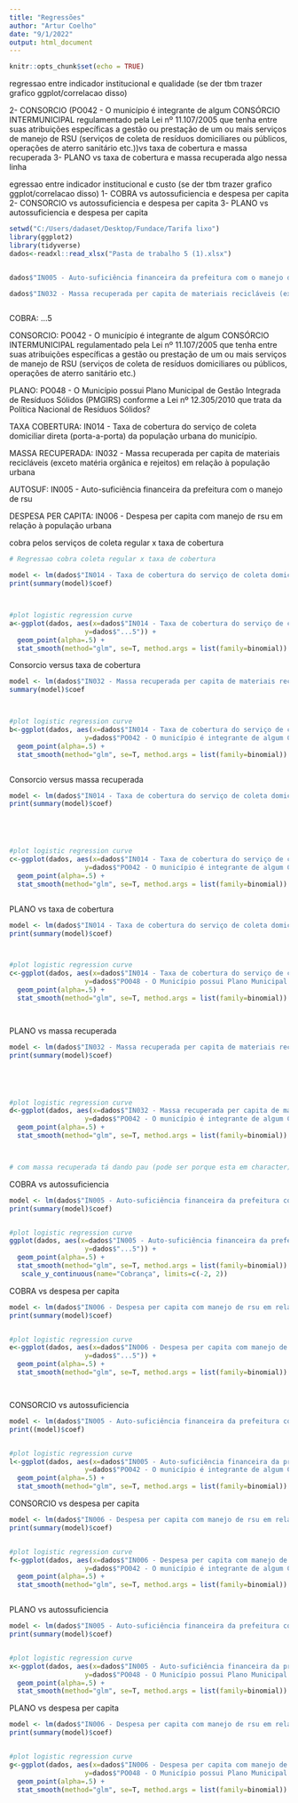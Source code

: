 ---
title: "Regressões"
author: "Artur Coelho"
date: "9/1/2022"
output: html_document
---

```{r setup, include=FALSE, warning=FALSE, message=FALSE}
knitr::opts_chunk$set(echo = TRUE)
```

regressao entre indicador institucional e qualidade (se der tbm trazer grafico ggplot/correlacao disso)

2- CONSORCIO (PO042 - O município é integrante de algum CONSÓRCIO INTERMUNICIPAL regulamentado pela Lei nº 11.107/2005 que tenha entre suas atribuições específicas a gestão ou prestação de um ou mais serviços de manejo de RSU (serviços de coleta de resíduos domiciliares ou públicos, operações de aterro sanitário etc.))vs taxa de cobertura e massa recuperada
3- PLANO vs taxa de cobertura e massa recuperada
algo nessa linha


egressao entre indicador institucional e custo (se der tbm trazer grafico ggplot/correlacao disso)
1- COBRA vs autossuficiencia e despesa per capita
2- CONSORCIO vs autossuficiencia e despesa per capita
3- PLANO vs autossuficiencia e despesa per capita



```{r}
setwd("C:/Users/dadaset/Desktop/Fundace/Tarifa lixo")
library(ggplot2)
library(tidyverse)
dados<-readxl::read_xlsx("Pasta de trabalho 5 (1).xlsx")


dados$"IN005 - Auto-suficiência financeira da prefeitura com o manejo de rsu"<-as.numeric(dados$"IN005 - Auto-suficiência financeira da prefeitura com o manejo de rsu")

dados$"IN032 - Massa recuperada per capita de materiais recicláveis (exceto matéria orgânica e rejeitos) em relação à população urbana" <- as.numeric(dados$"IN032 - Massa recuperada per capita de materiais recicláveis (exceto matéria orgânica e rejeitos) em relação à população urbana")



```



COBRA: ...5

CONSORCIO: PO042 - O município é integrante de algum CONSÓRCIO INTERMUNICIPAL regulamentado pela Lei nº 11.107/2005 que tenha entre suas atribuições específicas a gestão ou prestação de um ou mais serviços de manejo de RSU (serviços de coleta de resíduos domiciliares ou públicos, operações de aterro sanitário etc.)


PLANO: PO048 - O Município possui Plano Municipal de Gestão Integrada de Resíduos Sólidos (PMGIRS) conforme a Lei nº 12.305/2010 que trata da Política Nacional de Resíduos Sólidos?

TAXA COBERTURA: IN014 - Taxa de cobertura do serviço de coleta domiciliar direta (porta-a-porta) da população urbana do município.

MASSA RECUPERADA: IN032 - Massa recuperada per capita de materiais recicláveis (exceto matéria orgânica e rejeitos) em relação à população urbana

AUTOSUF: IN005 - Auto-suficiência financeira da prefeitura com o manejo de rsu

DESPESA PER CAPITA: IN006 - Despesa per capita com manejo de rsu em relação à população urbana




 


cobra pelos serviços de coleta regular x taxa de cobertura

```{r}

# Regressao cobra coleta regular x taxa de cobertura

model <- lm(dados$"IN014 - Taxa de cobertura do serviço de coleta domiciliar direta (porta-a-porta) da população urbana do município." ~ dados$"...5", data = dados)
print(summary(model)$coef)



#plot logistic regression curve
a<-ggplot(dados, aes(x=dados$"IN014 - Taxa de cobertura do serviço de coleta domiciliar direta (porta-a-porta) da população urbana do município.",
                   y=dados$"...5")) + 
  geom_point(alpha=.5) +
  stat_smooth(method="glm", se=T, method.args = list(family=binomial))


```

Consorcio versus taxa de cobertura

```{r}




model <- lm(dados$"IN032 - Massa recuperada per capita de materiais recicláveis (exceto matéria orgânica e rejeitos) em relação à população urbana" ~ dados$"PO042 - O município é integrante de algum CONSÓRCIO INTERMUNICIPAL regulamentado pela Lei nº 11.107/2005 que tenha entre suas atribuições específicas a gestão ou prestação de um ou mais serviços de manejo de RSU (serviços de coleta de resíduos domiciliares ou públicos, operações de aterro sanitário etc.)", data = dados)
summary(model)$coef



#plot logistic regression curve
b<-ggplot(dados, aes(x=dados$"IN014 - Taxa de cobertura do serviço de coleta domiciliar direta (porta-a-porta) da população urbana do município.",
                   y=dados$"PO042 - O município é integrante de algum CONSÓRCIO INTERMUNICIPAL regulamentado pela Lei nº 11.107/2005 que tenha entre suas atribuições específicas a gestão ou prestação de um ou mais serviços de manejo de RSU (serviços de coleta de resíduos domiciliares ou públicos, operações de aterro sanitário etc.)")) + 
  geom_point(alpha=.5) +
  stat_smooth(method="glm", se=T, method.args = list(family=binomial))



```


Consorcio versus massa recuperada 


```{r}

model <- lm(dados$"IN014 - Taxa de cobertura do serviço de coleta domiciliar direta (porta-a-porta) da população urbana do município." ~ dados$"PO042 - O município é integrante de algum CONSÓRCIO INTERMUNICIPAL regulamentado pela Lei nº 11.107/2005 que tenha entre suas atribuições específicas a gestão ou prestação de um ou mais serviços de manejo de RSU (serviços de coleta de resíduos domiciliares ou públicos, operações de aterro sanitário etc.)", data = dados)
print(summary(model)$coef)





#plot logistic regression curve
c<-ggplot(dados, aes(x=dados$"IN014 - Taxa de cobertura do serviço de coleta domiciliar direta (porta-a-porta) da população urbana do município.",
                   y=dados$"PO042 - O município é integrante de algum CONSÓRCIO INTERMUNICIPAL regulamentado pela Lei nº 11.107/2005 que tenha entre suas atribuições específicas a gestão ou prestação de um ou mais serviços de manejo de RSU (serviços de coleta de resíduos domiciliares ou públicos, operações de aterro sanitário etc.)")) + 
  geom_point(alpha=.5) +
  stat_smooth(method="glm", se=T, method.args = list(family=binomial))



```
PLANO vs taxa de cobertura 

```{r}

model <- lm(dados$"IN014 - Taxa de cobertura do serviço de coleta domiciliar direta (porta-a-porta) da população urbana do município." ~ dados$"PO048 - O Município possui Plano Municipal de Gestão Integrada de Resíduos Sólidos (PMGIRS) conforme a Lei nº 12.305/2010 que trata da Política Nacional de Resíduos Sólidos?", data = dados)
print(summary(model)$coef)



#plot logistic regression curve
c<-ggplot(dados, aes(x=dados$"IN014 - Taxa de cobertura do serviço de coleta domiciliar direta (porta-a-porta) da população urbana do município.",
                   y=dados$"PO048 - O Município possui Plano Municipal de Gestão Integrada de Resíduos Sólidos (PMGIRS) conforme a Lei nº 12.305/2010 que trata da Política Nacional de Resíduos Sólidos?")) + 
  geom_point(alpha=.5) +
  stat_smooth(method="glm", se=T, method.args = list(family=binomial))




```

PLANO vs  massa recuperada


```{r}

model <- lm(dados$"IN032 - Massa recuperada per capita de materiais recicláveis (exceto matéria orgânica e rejeitos) em relação à população urbana" ~ dados$"PO042 - O município é integrante de algum CONSÓRCIO INTERMUNICIPAL regulamentado pela Lei nº 11.107/2005 que tenha entre suas atribuições específicas a gestão ou prestação de um ou mais serviços de manejo de RSU (serviços de coleta de resíduos domiciliares ou públicos, operações de aterro sanitário etc.)", data = dados)
print(summary(model)$coef)





#plot logistic regression curve
d<-ggplot(dados, aes(x=dados$"IN032 - Massa recuperada per capita de materiais recicláveis (exceto matéria orgânica e rejeitos) em relação à população urbana",
                   y=dados$"PO042 - O município é integrante de algum CONSÓRCIO INTERMUNICIPAL regulamentado pela Lei nº 11.107/2005 que tenha entre suas atribuições específicas a gestão ou prestação de um ou mais serviços de manejo de RSU (serviços de coleta de resíduos domiciliares ou públicos, operações de aterro sanitário etc.)")) + 
  geom_point(alpha=.5) +
  stat_smooth(method="glm", se=T, method.args = list(family=binomial))



# com massa recuperada tá dando pau (pode ser porque esta em character)
```



COBRA vs autossuficiencia 

```{r}
model <- lm(dados$"IN005 - Auto-suficiência financeira da prefeitura com o manejo de rsu" ~ dados$"...5", data = dados)
print(summary(model)$coef)


#plot logistic regression curve
ggplot(dados, aes(x=dados$"IN005 - Auto-suficiência financeira da prefeitura com o manejo de rsu",
                   y=dados$"...5")) + 
  geom_point(alpha=.5) +
  stat_smooth(method="glm", se=T, method.args = list(family=binomial)) +
   scale_y_continuous(name="Cobrança", limits=c(-2, 2))


```

COBRA vs  despesa per capita


```{r}

model <- lm(dados$"IN006 - Despesa per capita com manejo de rsu em relação à população urbana" ~ dados$"...5", data = dados)
print(summary(model)$coef)


#plot logistic regression curve
e<-ggplot(dados, aes(x=dados$"IN006 - Despesa per capita com manejo de rsu em relação à população urbana",
                   y=dados$"...5")) + 
  geom_point(alpha=.5) +
  stat_smooth(method="glm", se=T, method.args = list(family=binomial))




```
CONSORCIO vs autossuficiencia 

```{r}

model <- lm(dados$"IN005 - Auto-suficiência financeira da prefeitura com o manejo de rsu" ~ dados$"PO042 - O município é integrante de algum CONSÓRCIO INTERMUNICIPAL regulamentado pela Lei nº 11.107/2005 que tenha entre suas atribuições específicas a gestão ou prestação de um ou mais serviços de manejo de RSU (serviços de coleta de resíduos domiciliares ou públicos, operações de aterro sanitário etc.)", data = dados)
print((model)$coef)


#plot logistic regression curve
l<-ggplot(dados, aes(x=dados$"IN005 - Auto-suficiência financeira da prefeitura com o manejo de rsu",
                   y=dados$"PO042 - O município é integrante de algum CONSÓRCIO INTERMUNICIPAL regulamentado pela Lei nº 11.107/2005 que tenha entre suas atribuições específicas a gestão ou prestação de um ou mais serviços de manejo de RSU (serviços de coleta de resíduos domiciliares ou públicos, operações de aterro sanitário etc.)")) + 
  geom_point(alpha=.5) +
  stat_smooth(method="glm", se=T, method.args = list(family=binomial))


```

 CONSORCIO vs despesa per capita
 
```{r}
model <- lm(dados$"IN006 - Despesa per capita com manejo de rsu em relação à população urbana" ~ dados$"PO042 - O município é integrante de algum CONSÓRCIO INTERMUNICIPAL regulamentado pela Lei nº 11.107/2005 que tenha entre suas atribuições específicas a gestão ou prestação de um ou mais serviços de manejo de RSU (serviços de coleta de resíduos domiciliares ou públicos, operações de aterro sanitário etc.)", data = dados)
print(summary(model)$coef)


#plot logistic regression curve
f<-ggplot(dados, aes(x=dados$"IN006 - Despesa per capita com manejo de rsu em relação à população urbana",
                   y=dados$"PO042 - O município é integrante de algum CONSÓRCIO INTERMUNICIPAL regulamentado pela Lei nº 11.107/2005 que tenha entre suas atribuições específicas a gestão ou prestação de um ou mais serviços de manejo de RSU (serviços de coleta de resíduos domiciliares ou públicos, operações de aterro sanitário etc.)")) + 
  geom_point(alpha=.5) +
  stat_smooth(method="glm", se=T, method.args = list(family=binomial))



```
 
PLANO vs autossuficiencia



```{r}

model <- lm(dados$"IN005 - Auto-suficiência financeira da prefeitura com o manejo de rsu" ~ dados$"PO048 - O Município possui Plano Municipal de Gestão Integrada de Resíduos Sólidos (PMGIRS) conforme a Lei nº 12.305/2010 que trata da Política Nacional de Resíduos Sólidos?", data = dados)
print(summary(model)$coef)


#plot logistic regression curve
x<-ggplot(dados, aes(x=dados$"IN005 - Auto-suficiência financeira da prefeitura com o manejo de rsu",
                   y=dados$"PO048 - O Município possui Plano Municipal de Gestão Integrada de Resíduos Sólidos (PMGIRS) conforme a Lei nº 12.305/2010 que trata da Política Nacional de Resíduos Sólidos?")) + 
  geom_point(alpha=.5) +
  stat_smooth(method="glm", se=T, method.args = list(family=binomial))

```


PLANO vs despesa per capita


```{r}
model <- lm(dados$"IN006 - Despesa per capita com manejo de rsu em relação à população urbana" ~ dados$"PO048 - O Município possui Plano Municipal de Gestão Integrada de Resíduos Sólidos (PMGIRS) conforme a Lei nº 12.305/2010 que trata da Política Nacional de Resíduos Sólidos?", data = dados)
print(summary(model)$coef)


#plot logistic regression curve
g<-ggplot(dados, aes(x=dados$"IN006 - Despesa per capita com manejo de rsu em relação à população urbana",
                   y=dados$"PO048 - O Município possui Plano Municipal de Gestão Integrada de Resíduos Sólidos (PMGIRS) conforme a Lei nº 12.305/2010 que trata da Política Nacional de Resíduos Sólidos?")) + 
  geom_point(alpha=.5) +
  stat_smooth(method="glm", se=T, method.args = list(family=binomial))

```



